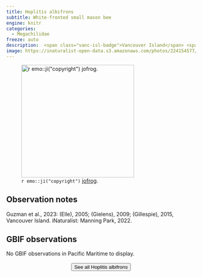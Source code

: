 ```yaml
---
title: Hoplitis albifrons
subtitle: White-fronted small mason bee
engine: knitr
categories:
  - Megachilidae
freeze: auto
description:  <span class="vanc-isl-badge">Vancouver Island</span> <span class="coast-badge">Coast</span>
image: https://inaturalist-open-data.s3.amazonaws.com/photos/224154577/large.jpg
---
```

![`r emo::ji("copyright")` [jofrog ](https://inaturalist.ca/photos/224154577/).](https://inaturalist-open-data.s3.amazonaws.com/photos/224154577/large.jpg){height=300}

## Observation notes  
Guzman et al., 2023: (Elle), 2005; (Gielens), 2009; (Gillespie), 2015, <span class="hl-place-name"><span class="hl-place-name"><span class="hl-place-name">Vancouver</span> Is</span>land</span>. iNaturalist: <span class="hl-place-name">Manning Park</span>, 2022.

## GBIF observations  
No GBIF observations in Pacific Maritime to display.
<br><br>
<center>


<a href="https://inaturalist.ca/observations?place_id=7085&quality_grade=research&subview=map&taxon_id=199150"><button type="button" class="btn btn-secondary">See all Hoplitis albifrons <i class="fa-solid fa-arrow-up-right-from-square"></i> </button></a>
</center>
